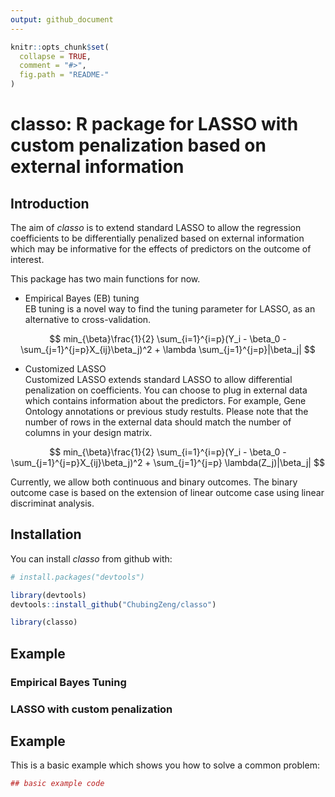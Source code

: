 ```yaml
---
output: github_document
---
```


<!-- README.md is generated from README.Rmd. Please edit that file -->

```r
knitr::opts_chunk$set(
  collapse = TRUE,
  comment = "#>",
  fig.path = "README-"
)
```

# classo: R package for LASSO with custom penalization based on external information

## Introduction
The aim of *classo* is to extend standard LASSO to allow the regression coefficients to be differentially penalized based on external information which may be informative for the effects of predictors on the outcome of interest. 

This package has two main functions for now. 

* Empirical Bayes (EB) tuning \
  EB tuning is a novel way to find the tuning parameter for LASSO, as an alternative to cross-validation. 

$$ min_{\beta}\frac{1}{2} \sum_{i=1}^{i=p}(Y_i - \beta_0 - \sum_{j=1}^{j=p}X_{ij}\beta_j)^2 + \lambda \sum_{j=1}^{j=p}|\beta_j| $$

* Customized LASSO \
  Customized LASSO extends standard LASSO to allow differential penalization on coefficients. You can choose to plug in external data which contains information about the predictors. For example, Gene Ontology annotations or previous study restults. Please note that the number of rows in the external data should match the number of columns in your design matrix. 

$$ min_{\beta}\frac{1}{2} \sum_{i=1}^{i=p}(Y_i - \beta_0 - \sum_{j=1}^{j=p}X_{ij}\beta_j)^2 + \sum_{j=1}^{j=p} \lambda(Z_j)|\beta_j| $$

Currently, we allow both continuous and binary outcomes. The binary outcome case is based on the extension of linear outcome case using linear discriminat analysis. 

## Installation
You can install *classo* from github with:

```r
# install.packages("devtools")

library(devtools)
devtools::install_github("ChubingZeng/classo")

library(classo)
```

## Example
### Empirical Bayes Tuning

### LASSO with custom penalization


## Example

This is a basic example which shows you how to solve a common problem:

```r
## basic example code
```
